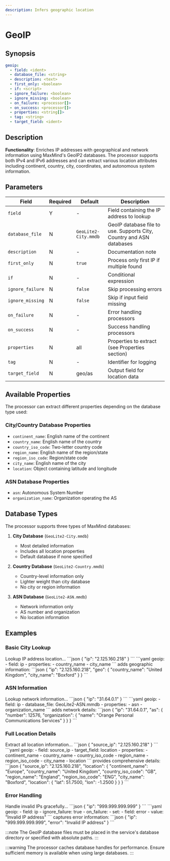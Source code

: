 ```yaml
---
description: Infers geographic location
---
```


# GeoIP

## Synopsis

```yaml {2}
geoip:
  - field: <ident>
  - database_file: <string>
  - description: <text>
  - first_only: <boolean>
  - if: <script>
  - ignore_failure: <boolean>
  - ignore_missing: <boolean>
  - on_failure: <processor[]>
  - on_success: <processor[]>
  - properties: <string[]>
  - tag: <string>
  - target_field: <ident>
```

## Description

**Functionality**: Enriches IP addresses with geographical and network information using MaxMind's GeoIP2 databases. The processor supports both IPv4 and IPv6 addresses and can extract various location attributes including continent, country, city, coordinates, and autonomous system information.

## Parameters

|Field|Required|Default|Description|
|---|---|---|---|
|`field`|Y|-|Field containing the IP address to lookup|
|`database_file`|N|`GeoLite2-City.mmdb`|GeoIP database file to use. Supports City, Country and ASN databases|
|`description`|N|-|Documentation note|
|`first_only`|N|`true`|Process only first IP if multiple found|
|`if`|N|-|Conditional expression|
|`ignore_failure`|N|`false`|Skip processing errors|
|`ignore_missing`|N|`false`|Skip if input field missing|
|`on_failure`|N|-|Error handling processors|
|`on_success`|N|-|Success handling processors|
|`properties`|N|all|Properties to extract (see Properties section)|
|`tag`|N|-|Identifier for logging|
|`target_field`|N|geo/as|Output field for location data|

## Available Properties

The processor can extract different properties depending on the database type used:

### City/Country Database Properties
- `continent_name`: English name of the continent
- `country_name`: English name of the country
- `country_iso_code`: Two-letter country code
- `region_name`: English name of the region/state
- `region_iso_code`: Region/state code
- `city_name`: English name of the city
- `location`: Object containing latitude and longitude

### ASN Database Properties
- `asn`: Autonomous System Number
- `organization_name`: Organization operating the AS

## Database Types

The processor supports three types of MaxMind databases:

1. **City Database** (`GeoLite2-City.mmdb`)
   - Most detailed information
   - Includes all location properties
   - Default database if none specified

2. **Country Database** (`GeoLite2-Country.mmdb`)
   - Country-level information only
   - Lighter weight than city database
   - No city or region information

3. **ASN Database** (`GeoLite2-ASN.mmdb`)
   - Network information only
   - AS number and organization
   - No location information

## Examples

### Basic City Lookup

<ExampleGrid>
  <CommentCol>
    Lookup IP address location...
  </CommentCol>
  <CodeCol>
    ```json
    {
      "ip": "2.125.160.218"
    }
    ```
    ```yaml
    geoip:
      - field: ip
      - properties: 
          - country_name
          - city_name
    ```
  </CodeCol>
  <CommentCol>
    adds geographic information:
  </CommentCol>
  <CodeCol>
    ```json
    {
      "ip": "2.125.160.218",
      "geo": {
        "country_name": "United Kingdom",
        "city_name": "Boxford"
      }
    }
    ```
  </CodeCol>
</ExampleGrid>

### ASN Information

<ExampleGrid>
  <CommentCol>
    Lookup network information...
  </CommentCol>
  <CodeCol>
    ```json
    {
      "ip": "31.64.0.1"
    }
    ```
    ```yaml
    geoip:
      - field: ip
      - database_file: GeoLite2-ASN.mmdb
      - properties:
          - asn
          - organization_name
    ```
  </CodeCol>
  <CommentCol>
    adds network details:
  </CommentCol>
  <CodeCol>
    ```json
    {
      "ip": "31.64.0.1",
      "as": {
        "number": 12576,
        "organization": {
          "name": "Orange Personal Communications Services"
        }
      }
    }
    ```
  </CodeCol>
</ExampleGrid>

### Full Location Details

<ExampleGrid>
  <CommentCol>
    Extract all location information...
  </CommentCol>
  <CodeCol>
    ```json
    {
      "source_ip": "2.125.160.218"
    }
    ```
    ```yaml
    geoip:
      - field: source_ip
      - target_field: location
      - properties:
          - continent_name
          - country_name
          - country_iso_code
          - region_name
          - region_iso_code
          - city_name
          - location
    ```
  </CodeCol>
  <CommentCol>
    provides comprehensive details:
  </CommentCol>
  <CodeCol>
    ```json
    {
      "source_ip": "2.125.160.218",
      "location": {
        "continent_name": "Europe",
        "country_name": "United Kingdom",
        "country_iso_code": "GB",
        "region_name": "England",
        "region_iso_code": "ENG",
        "city_name": "Boxford",
        "location": {
          "lat": 51.7500,
          "lon": -1.2500
        }
      }
    }
    ```
  </CodeCol>
</ExampleGrid>

### Error Handling

<ExampleGrid>
  <CommentCol>
    Handle invalid IPs gracefully...
  </CommentCol>
  <CodeCol>
    ```json
    {
      "ip": "999.999.999.999"
    }
    ```
    ```yaml
    geoip:
      - field: ip
      - ignore_failure: true
      - on_failure:
          - set:
              - field: error
              - value: "Invalid IP address"
    ```
  </CodeCol>
  <CommentCol>
    captures error information:
  </CommentCol>
  <CodeCol>
    ```json
    {
      "ip": "999.999.999.999",
      "error": "Invalid IP address"
    }
    ```
  </CodeCol>
</ExampleGrid>

:::note
The GeoIP database files must be placed in the service's database directory or specified with absolute paths.
:::

:::warning
The processor caches database handles for performance. Ensure sufficient memory is available when using large databases.
:::